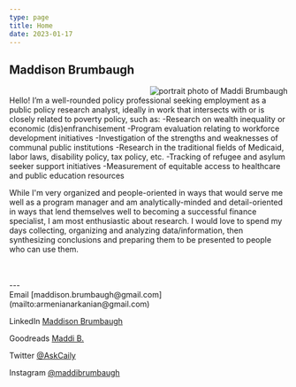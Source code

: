 ```yaml
---
type: page
title: Home
date: 2023-01-17
---
```



## Maddison Brumbaugh

<Image
  src="/images/portrait2.png"
  alt="portrait photo of Maddi Brumbaugh"
  width={300} height={673}
  align="right"
  class="margin-left-sm"
/>
<br/>
Hello! I’m a well-rounded policy professional seeking employment as a public policy research analyst, ideally in work that intersects with or is closely related to poverty policy, such as:
-Research on wealth inequality or economic (dis)enfranchisement
-Program evaluation relating to workforce development initiatives
-Investigation of the strengths and weaknesses of communal public institutions 
-Research in the traditional fields of Medicaid, labor laws, disability policy, tax policy, etc.
-Tracking of refugee and asylum seeker support initiatives
-Measurement of equitable access to healthcare and public education resources

While I'm very organized and people-oriented in ways that would serve me well as a program manager and am analytically-minded and detail-oriented in ways that lend themselves well to becoming a successful finance specialist, I am most enthusiastic about research. I would love to spend my days collecting, organizing and analyzing data/information, then synthesizing conclusions and preparing them to be presented to people who can use them.

<br/>
<br/>
---

<div>
  Email [maddison.brumbaugh@gmail.com](mailto:armenianarkanian@gmail.com)

  LinkedIn [Maddison Brumbaugh](https://www.linkedin.com/in/maddison-brumbaugh/)

  Goodreads [Maddi B.](https://www.goodreads.com/user/show/7408293-maddi)

  Twitter [@AskCaily](https://twitter.com/askCaily)

  Instagram [@maddibrumbaugh](https://www.instagram.com/maddibrumbaugh/)
</div>
